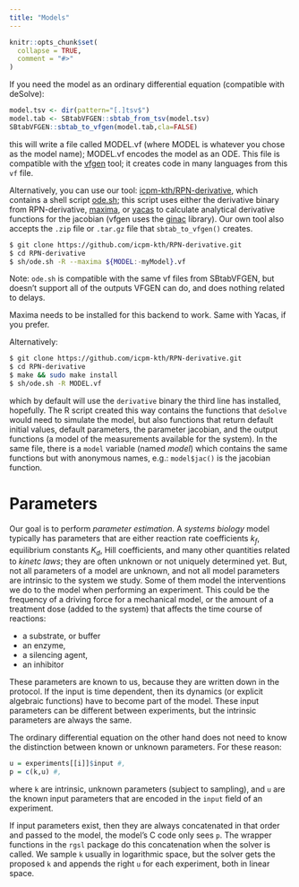 ```yaml
---
title: "Models"
---
```


```r
knitr::opts_chunk$set(
  collapse = TRUE,
  comment = "#>"
)
```


If you need the model as an ordinary differential equation (compatible with deSolve):

```R
model.tsv <- dir(pattern="[.]tsv$")
model.tab <- SBtabVFGEN::sbtab_from_tsv(model.tsv)
SBtabVFGEN::sbtab_to_vfgen(model.tab,cla=FALSE)
```
this will write a file called MODEL.vf (where MODEL is whatever you chose as the model name); MODEL.vf encodes the model as an ODE. This file is compatible with the [vfgen](https://warrenweckesser.github.io/vfgen/) tool; it creates code in many languages from this `vf` file.

Alternatively, you can use our tool: [icpm-kth/RPN-derivative](icpm-kth/RPN-derivative), which contains a shell script [ode.sh](icpm-kth/RPN/derivative/sh/ode.sh); this script uses either the derivative binary from RPN-derivative, [maxima](https://maxima.sourceforge.io/), or [yacas](https://yacas.readthedocs.io/en/latest/) to calculate analytical derivative functions for the jacobian (vfgen uses the [ginac](https://www.ginac.de/) library). Our own tool also accepts the `.zip` file or `.tar.gz` file that `sbtab_to_vfgen()` creates.

```sh
$ git clone https://github.com/icpm-kth/RPN-derivative.git
$ cd RPN-derivative
$ sh/ode.sh -R --maxima ${MODEL:-myModel}.vf 
```

Note: `ode.sh` is compatible with the same vf files from SBtabVFGEN, but doesn't support all of the outputs VFGEN can do, and does nothing related to delays.

Maxima needs to be installed for this backend to work. Same with Yacas, if you prefer.

Alternatively:

```sh
$ git clone https://github.com/icpm-kth/RPN-derivative.git
$ cd RPN-derivative
$ make && sudo make install
$ sh/ode.sh -R MODEL.vf 
```

which by default will use the `derivative` binary the third line has installed, hopefully. The R script created this way contains the functions that `deSolve` would need to simulate the model, but also functions that return default initial values, default parameters, the parameter jacobian, and the output functions (a model of the measurements available for the system). In the same file, there is a `model` variable (named *model*) which contains the same functions but with anonymous names, e.g.: `model$jac()` is the jacobian function.

# Parameters

Our goal is to perform *parameter estimation*. A *systems biology* model typically has parameters that are either reaction rate coefficients $k_f$, equilibrium constants $K_d$, Hill coefficients, and many other quantities related to *kinetc laws*; they are often unknown or not uniquely determined yet. But, not all parameters of a model are unknown, and not all model parameters are intrinsic to the system we study. Some of them model the interventions we do to the model when performing an experiment. This could be the frequency of a driving force for a mechanical model, or the amount of a treatment dose (added to the system) that affects the time course of reactions:

- a substrate, or buffer
- an enzyme, 
- a silencing agent, 
- an inhibitor

These parameters are known to us, because they are written down in the protocol. If the input is time dependent, then its dynamics (or explicit algebraic functions) have to become part of the model. These input parameters can be different between experiments, but the intrinsic parameters are always the same.

The ordinary differential equation on the other hand does not need to know the distinction between known or unknown parameters. For these reason: 

```R
u = experiments[[i]]$input #,
p = c(k,u) #,
```

where `k` are intrinsic, unknown parameters (subject to sampling), and `u` are the known input parameters that are encoded in the `input` field of an experiment. 

If input parameters exist, then they are always concatenated in that order and passed to the model, the model's C code only sees `p`. The wrapper functions in the `rgsl` package do this concatenation when the solver is called. We sample `k` usually in logarithmic space, but the solver gets the proposed `k` and appends the right `u` for each experiment, both in linear space.
